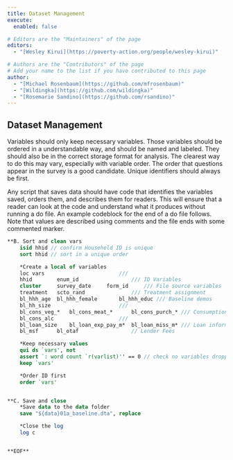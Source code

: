 ```yaml
---
title: Dataset Management
execute: 
  enabled: false

# Editors are the "Maintainers" of the page
editors:
  - "[Wesley Kirui](https://poverty-action.org/people/wesley-kirui)"

# Authors are the "Contributors" of the page
# Add your name to the list if you have contributed to this page
author:
  - "[Michael Rosenbaum](https://github.com/mfrosenbaum)"
  - "[Wildingka](https://github.com/wildingka)"
  - "[Rosemarie Sandino](https://github.com/rsandino)"
---
```



## Dataset Management
Variables should only keep necessary variables. Those variables should be ordered in a understandable way, and should be named and labeled. They should also be in the correct storage format for analysis. The clearest way to do this may vary, especially with variable order. The order that questions appear in the survey is a good candidate. Unique identifiers should always be first.

Any script that saves data should have code that identifies the variables saved, orders them, and describes them for readers. This will ensure that a reader can look at the code and understand what it produces without running a do file. An example codeblock for the end of a do file follows. Note that values are described using comments and the file ends with some commented marker.

```stata
**B. Sort and clean vars
	isid hhid // confirm Household ID is unique
	sort hhid // sort in a unique order

	*Create a local of variables
	loc vars						///
	hhid		enum_id					/// ID Variables
	cluster		survey_date		form_id		/// File source variables
	treatment	scto_rand				/// Treatment assignment 
	bl_hhh_age	bl_hhh_female		bl_hhh_educ	/// Baseline demos
	bl_hh_size						/// 
	bl_cons_veg_*	bl_cons_meat_*		bl_cons_purch_*	/// Consumption
	bl_cons_alc						/// 
	bl_loan_size	bl_loan_exp_pay_m*	bl_loan_miss_m*	/// Loan information
	bl_msf		bl_otaf					// Lender Fees

	*Keep necessary values
	qui ds `vars', not
	assert `: word count `r(varlist)'' == 0 // check no variables dropped
	keep `vars'

	*Order ID first
	order `vars'


**C. Save and close
	*Save data to the data folder
	save "${data}01a_baseline.dta", replace

	*Close the log
	log c


**EOF**  
  
```